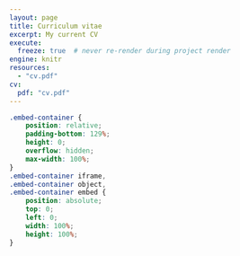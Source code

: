 ```yaml
---
layout: page
title: Curriculum vitae
excerpt: My current CV
execute:
  freeze: true  # never re-render during project render
engine: knitr 
resources:
  - "cv.pdf"
cv:
  pdf: "cv.pdf"
---
```


```css
.embed-container {
    position: relative;
    padding-bottom: 129%;
    height: 0;
    overflow: hidden;
    max-width: 100%;
}
.embed-container iframe,
.embed-container object,
.embed-container embed {
    position: absolute;
    top: 0;
    left: 0;
    width: 100%;
    height: 100%;
}
```



```{=html}
<div  style="margin: 30px; text-align: center;">
<a class="btn btn-primary" href="https://github.com/GAOBEIYANG17/practice1-4" role="button" target="_blank" style="padding: 15px 30px;"></a>
</div>
```

